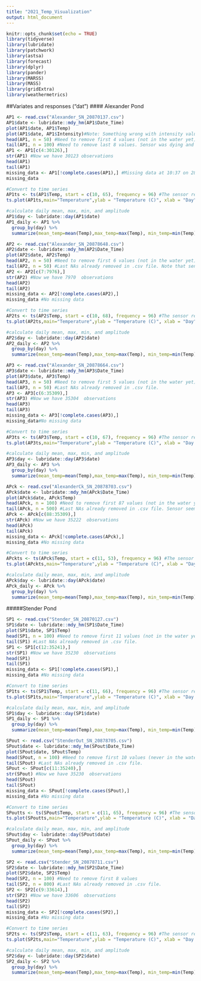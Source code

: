 ```yaml
---
title: "2021_Temp_Visualization"
output: html_document
---
```


```r
knitr::opts_chunk$set(echo = TRUE)
library(tidyverse)
library(lubridate)
library(patchwork)
library(astsa)
library(forecast)
library(dplyr)
library(pander)
library(MARSS)
library(MASS)
library(gridExtra)
library(weathermetrics)
```

##Variates and responses ("dat")
#### Alexander Pond 
```r
AP1 <- read.csv("Alexander_SN_20870137.csv")
AP1$date <- lubridate::mdy_hm(AP1$Date_Time)
plot(AP1$date, AP1$Temp)
plot(AP1$date, AP1$Intensity)#Note: Something wrong with intensity values starting in April??
head(AP1, n = 50) #Need to remove first 4 values (not in the water yet)
tail(AP1, n = 100) #Need to remove last 8 values. Sensor was dying and repeated a measurement at 11:00, removed at 10:45 to be safe. 
AP1 <- AP1[c(4:30126),] 
str(AP1) #Now we have 30123 observations
head(AP1)
tail(AP1)
missing_data <- AP1[!complete.cases(AP1),] #Missing data at 10:37 on 28 July 2020 when sensor was read. Deleted these in .csv file
missing_data

#Convert to time series
AP1ts <- ts(AP1$Temp, start = c(10, 65), frequency = 96) #The sensor records 96 readings per day (15 minute increments). This time series starts on July 10 at 16:15, or the 65th increment
ts.plot(AP1ts,main="Temperature",ylab = "Temperature (C)", xlab = "Day") 

#calculate daily mean, max, min, and amplitude
AP1$day <- lubridate::day(AP1$date)
AP1_daily <- AP1 %>% 
  group_by(day) %>% 
  summarize(mean_temp=mean(Temp),max_temp=max(Temp), min_temp=min(Temp), amp_temp=(max(Temp)-min(Temp)))
```

```r
AP2 <- read.csv("Alexander_SN_20878648.csv")
AP2$date <- lubridate::mdy_hm(AP2$Date_Time)
plot(AP2$date, AP2$Temp)
head(AP2, n = 50) #Need to remove first 6 values (not in the water yet)
tail(AP2, n = 50) #Last NAs already removed in .csv file. Note that sensor failed on 1 October 2020
AP2 <- AP2[c(7:7976),] 
str(AP2) #Now we have 7970  observations
head(AP2)
tail(AP2)
missing_data <- AP2[!complete.cases(AP2),] 
missing_data #No missing data

#Convert to time series
AP2ts <- ts(AP2$Temp, start = c(10, 68), frequency = 96) #The sensor records 96 readings per day (15 minute increments). This time series starts on July 10 at 17:00, or the 68th increment
ts.plot(AP2ts,main="Temperature",ylab = "Temperature (C)", xlab = "Day") 

#calculate daily mean, max, min, and amplitude
AP2$day <- lubridate::day(AP2$date)
AP2_daily <- AP2 %>% 
  group_by(day) %>% 
  summarize(mean_temp=mean(Temp),max_temp=max(Temp), min_temp=min(Temp), amp_temp=(max(Temp)-min(Temp)))
```

```r
AP3 <- read.csv("Alexander_SN_20878664.csv")
AP3$date <- lubridate::mdy_hm(AP3$Date_Time)
plot(AP3$date, AP3$Temp)
head(AP3, n = 50) #Need to remove first 5 values (not in the water yet)
tail(AP3, n = 50) #Last NAs already removed in .csv file. 
AP3 <- AP3[c(6:35309),] 
str(AP3) #Now we have 35304  observations
head(AP3)
tail(AP3)
missing_data <- AP3[!complete.cases(AP3),] 
missing_data#No missing data

#Convert to time series
AP3ts <- ts(AP3$Temp, start = c(10, 67), frequency = 96) #The sensor records 96 readings per day (15 minute increments). This time series starts on July 10 at 16:45, or the 67th increment
ts.plot(AP3ts,main="Temperature",ylab = "Temperature (C)", xlab = "Day of July 2020") 

#calculate daily mean, max, min, and amplitude
AP3$day <- lubridate::day(AP3$date)
AP3_daily <- AP3 %>% 
  group_by(day) %>% 
  summarize(mean_temp=mean(Temp),max_temp=max(Temp), min_temp=min(Temp), amp_temp=(max(Temp)-min(Temp)))
```

```r
APck <- read.csv("AlexanderCk_SN_20878703.csv")
APck$date <- lubridate::mdy_hm(APck$Date_Time)
plot(APck$date, APck$Temp)
head(APck, n = 100) #Need to remove first 87 values (not in the water yet)
tail(APck, n = 500) #Last NAs already removed in .csv file. Sensor seems like it might be out of the water somewhere in late Jan 2021
APck <- APck[c(88:35309),] 
str(APck) #Now we have 35222  observations
head(APck)
tail(APck)
missing_data <- APck[!complete.cases(APck),] 
missing_data #No missing data

#Convert to time series
APckts <- ts(APck$Temp, start = c(11, 53), frequency = 96) #The sensor records 96 readings per day (15 minute increments). This time series starts on July 11 at 13:15, or the 53th increment
ts.plot(APckts,main="Temperature",ylab = "Temperature (C)", xlab = "Day") 

#calculate daily mean, max, min, and amplitude
APck$day <- lubridate::day(APck$date)
APck_daily <- APck %>% 
  group_by(day) %>% 
  summarize(mean_temp=mean(Temp),max_temp=max(Temp), min_temp=min(Temp), amp_temp=(max(Temp)-min(Temp)))
```


#####Stender Pond
```r
SP1 <- read.csv("Stender_SN_20870127.csv")
SP1$date <- lubridate::mdy_hm(SP1$Date_Time)
plot(SP1$date, SP1$Temp)
head(SP1, n = 100) #Need to remove first 11 values (not in the water yet) 
tail(SP1) #Last NAs already removed in .csv file.
SP1 <- SP1[c(12:35241),] 
str(SP1) #Now we have 35230  observations
head(SP1)
tail(SP1)
missing_data <- SP1[!complete.cases(SP1),] 
missing_data #No missing data

#Convert to time series
SP1ts <- ts(SP1$Temp, start = c(11, 66), frequency = 96) #The sensor records 96 readings per day (15 minute increments). This time series starts on July 11 at 16:30, or the 66th increment
ts.plot(SP1ts,main="Temperature",ylab = "Temperature (C)", xlab = "Day of July 2020") 

#calculate daily mean, max, min, and amplitude
SP1$day <- lubridate::day(SP1$date)
SP1_daily <- SP1 %>% 
  group_by(day) %>% 
  summarize(mean_temp=mean(Temp),max_temp=max(Temp), min_temp=min(Temp), amp_temp=(max(Temp)-min(Temp)))
```


```r
SPout <- read.csv("StenderOut_SN_20878705.csv")
SPout$date <- lubridate::mdy_hm(SPout$Date_Time)
plot(SPout$date, SPout$Temp)
head(SPout, n = 100) #Need to remove first 10 values (never in the water, in a dry outflow channel)
tail(SPout) #Last NAs already removed in .csv file.
SPout <- SPout[c(11:35240),] 
str(SPout) #Now we have 35230  observations
head(SPout)
tail(SPout)
missing_data <- SPout[!complete.cases(SPout),] 
missing_data #No missing data

#Convert to time series
SPoutts <- ts(SPout$Temp, start = c(11, 65), frequency = 96) #The sensor records 96 readings per day (15 minute increments). This time series starts on July 11 at 16:15, or the 65th increment
ts.plot(SPoutts,main="Temperature",ylab = "Temperature (C)", xlab = "Day of July 2020") 

#calculate daily mean, max, min, and amplitude
SPout$day <- lubridate::day(SPout$date)
SPout_daily <- SPout %>% 
  group_by(day) %>% 
  summarize(mean_temp=mean(Temp),max_temp=max(Temp), min_temp=min(Temp), amp_temp=(max(Temp)-min(Temp)))
```


```r
SP2 <- read.csv("Stender_SN_20878711.csv")
SP2$date <- lubridate::mdy_hm(SP2$Date_Time)
plot(SP2$date, SP2$Temp)
head(SP2, n = 100) #Need to remove first 8 values
tail(SP2, n = 800) #Last NAs already removed in .csv file.
SP2 <- SP2[c(9:33614),] 
str(SP2) #Now we have 33606  observations
head(SP2)
tail(SP2)
missing_data <- SP2[!complete.cases(SP2),] 
missing_data #No missing data

#Convert to time series
SP2ts <- ts(SP2$Temp, start = c(11, 63), frequency = 96) #The sensor records 96 readings per day (15 minute increments). This time series starts on JSP2y 11 at 15:45, or the 63th increment
ts.plot(SP2ts,main="Temperature",ylab = "Temperature (C)", xlab = "Day of July 2020") 

#calculate daily mean, max, min, and amplitude
SP2$day <- lubridate::day(SP2$date)
SP2_daily <- SP2 %>% 
  group_by(day) %>% 
  summarize(mean_temp=mean(Temp),max_temp=max(Temp), min_temp=min(Temp), amp_temp=(max(Temp)-min(Temp)))
```